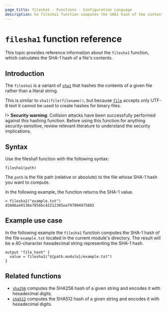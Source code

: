 ```yaml
---
page_title: filesha1 - Functions - Configuration Language
description: he filesha1 function computes the SHA1 hash of the contents of a given file and encodes it as hex.
---
```


# `filesha1` function reference
This topic provides reference information about the `filesha1` function, which calculates the SHA-1 hash of a file's contents. 

## Introduction

The `filesha1` is a variant of [`sha1`](/terraform/language/functions/sha1) that hashes the contents of a given file rather than a literal string. 

This is similar to `sha1(file(filename))`, but
because [`file`](/terraform/language/functions/file) accepts only UTF-8 text it cannot be used to
create hashes for binary files.

!> **Security warning**: Collision attacks have been successfully performed against this hashing function. Before using this function for anything security-sensitive, review relevant literature to understand the security implications.

## Syntax

Use the filesha1 function with the following syntax:

```hcl
filesha1(path) 
```

The `path` is the file path (relative or absolute) to the file whose SHA-1 hash you want to compute.

In the following example, the function returns the SHA-1 value.

```hcl
> filesha1("example.txt")
d3486ae9136e7856bc42212385ea797094475802
```

## Example use case

In the following example the `filesha1` function computes the SHA-1 hash of the file `example.txt` located in the current module's directory. The result will be a 40-character hexadecimal string representing the SHA-1 hash.

```hcl
output "file_hash" { 
  value = filesha1("${path.module}/example.txt") 
}
```

## Related functions

- [`sha256`](/terraform/language/functions/sha256) computes the SHA256 hash of a given string and encodes it with hexadecimal digits.
- [`sha512`](/terraform/language/functions/sha512) computes the SHA512 hash of a given string and encodes it with hexadecimal digits.
